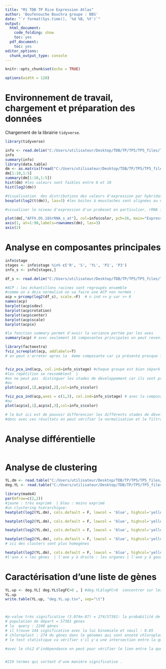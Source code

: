---
title: "M1 TDB TP Rice Expression Atlas"
author: 'Boufenouche Bouchra groupe : BBS'
date: "`r format(Sys.time(), '%d %B, %Y')`"
output:
  html_document:
    code_folding: show
    toc: yes
  pdf_document:
    toc: yes
editor_options:
  chunk_output_type: console
---

```{r setup, include=FALSE}
knitr::opts_chunk$set(echo = TRUE)
```

```{r set-options, echo=FALSE, cache=FALSE}
options(width = 120)
```


# Environnement de travail, chargement et préparation des données


Chargement de la librairie `tidyverse`.
```{r import_libraries}
library(tidyverse)
```

```{r}
info <- read.delim("C:/Users/utilisateur/Desktop/TDB/TP/TP5/TP5_files/TP5_files/rice.atlas.info.tsv") #GSM : identifiant de l'hybridation 
info
summary(info)
library(data.table)
dm <- as.matrix(fread("C:/Users/utilisateur/Desktop/TDB/TP/TP5/TP5_files/TP5_files/rice.atlas.expr.normalized.tsv"), rownames=1)
dm[1:10,1:5]
summary(dm[1:10,1:5])
hist(dm) #les valeurs sont faibles entre 0 et 10 
hist(log2(dm))

#Visualisation  des distributions des valeurs d'expression par hybridation : 
boxplot(log2(t(dm)), las=3) #les boites à moustaches sont alignées au niveau du 3 eme quartile  grace à la normalisation vers 0 

#visualiser le niveau d'expression d'un probeset en particulier, rRNA 18S, à travers les différentes conditions et réplicats

plot(dm[,"AFFX.OS.18SrRNA_s_at"], col=info$color, pch=16, main="Expression (log2) du probeset AFFX.OS.18SrRNA_s_at dans les 98 microarrays réalisés", axes=F)
axis(1, at=1:98,labels=rownames(dm), las=3)
axis(2)
```






# Analyse en composantes principales 

```{r}
info$stage
stages <- info$stage %in% c('R', 'S', 'YL', 'P1', 'P3')
info_s <- info[stages,]

df_s <- read.delim("C:/Users/utilisateur/Desktop/TDB/TP/TP5/TP5_files/TP5_files/rice.atlas.expr.normalized.sample.tsv", row.names=1)

#ACP : les échantillons racines sont regroupés ensemble
#comme on a deja normalisé on va faire une ACP non normée : 
acp = prcomp(log2(df_s), scale.=F)  # n ind >> p var >> K
names(acp)
barplot(acp$sdev)
barplot(acp$rotation)
barplot(acp$center)
barplot(acp$scale)
barplot(acp$x)

#la fonction summary permet d'avoir la variance portée par les axes
summary(acp) # avec seulement 16 composantes principales on peut revenir sur les individus de départ car on a 100% de l'information 

library(factoextra)
fviz_screeplot(acp, addlabels=T)
# on peut s'arreter apres la  4eme composante car ça présente presque la totalité des informations les autre composantes ne rajoutent pas un grand pourcentage 


fviz_pca_ind(acp, col.ind=info_s$stage) #chaque groupe est bien séparé  , on peut bien distinguer les groupes  
#les répétition se ressemblent  | 
#on ne peut pas  distinguer les stades de développement car ils sont proches à cause de l'information perdue 
#ou 
plot(acp$x[,1],acp$x[,2],col=info_s$color)

fviz_pca_ind(acp,axes = c(1,3), col.ind=info_s$stage) # avec la composante 1 et 3 il est plus compliquer de distinguer les groupes s et YL donc on a  plus d'information perdue  mais on peut séparer les autres stades de développement.
#ou 
plot(acp$x[,1],acp$x[,3],col=info_s$color)

# le but ici est de pouvoir differencier les différents stades de développemnt et de regrouper les répétitions ensemble  
#donc avec ces résultats on peut vérifier la normalisation et le filtrage faits avant cette étape 


```




# Analyse différentielle 

```{r}

```






# Analyse de clustering 

```{r}
YL.dm <- read.table("C:/Users/utilisateur/Desktop/TDB/TP/TP5/TP5_files/TP5_files/YL.dm.tsv",header = TRUE, sep = "\t")
deg.YL <- read.table("C:/Users/utilisateur/Desktop/TDB/TP/TP5/TP5_files/TP5_files/deg.YL.tsv",header = TRUE, sep = " ")

library(made4)
par(mfrow=c(2,2))
#jaune : très exprimè  | bleu : moins exprimé
#un clustering hiérarchique:
heatplot(log2(YL.dm), cols.default = F, lowcol = 'blue', highcol='yellow', dualScale = F, scale='column', method='ward.D2', RowSideColors=info$color)# chez les jeunes feuilles  on a deux clusters : le premier en bleu est sous exprimé et le deuxième en jaune est sur exprimé | les répétitions ont tendances à se regrouper ensemble | cette méthode est plus cohérente car elle réalise des groupes plus séparés

heatplot(log2(YL.dm), cols.default = F, lowcol = 'blue', highcol='yellow', dualScale = F, scale='column', method='centroid',RowSideColors=info$color)

heatplot(log2(YL.dm), cols.default = F, lowcol = 'blue', highcol='yellow', dualScale = F, scale='column', method='average',RowSideColors=info$color)

heatplot(log2(YL.dm), cols.default = F, lowcol = 'blue', highcol='yellow', dualScale = F, scale='column', method='complete',RowSideColors=info$color)
# ici des clusters sont plus homogènes

heatplot(log2(YL.dm), cols.default = F, lowcol = 'blue', highcol='yellow', dualScale = F, scale='column', method='single',RowSideColors=info$color)# le lien simple : les profiles proche en proche ( les amis de mes amis sont mes amiss **)> clusters en escalier
#l'axe x = les gènes  | l'axe y à droite : les organes | l'axe y à gauche : les couleurs présentent les différents stades de développement | les clusters en haut 

```







# Caractérisation d'une liste de gènes 

```{r}
YL.up <- deg.YL[ deg.YL$logFC>0 , ] #deg.YL$logFC>0  concentrer sur les gènes sur-exprimés dans la condition YL
YL.up
write.table(YL.up, "deg.YL.up.tsv", sep="\t")



#p-value très significative (3.074e-87) = 274/57381: la probabilité de tomber sur un gène de chloroplast parmi les 57381 gènes du riz 
# population de départ = 57381 gènes  
# la  query : 2240 gènes 
# il trouve 144 significative avec la loi binomiale et seuil : 0.05 
# chloroplast : 274 du gènes dans le génomes qui sont annoté chloroplastes 
# le test statistique va vérifier s'il y'a une intersection entre la querry et le chloroplaste

#avec le chi2 d'indépendance on peut pour vérifier le lien entre la query et chloroplaste ( si les deux variables qualitatives sont indépendantes ou pas)


#219 termes qui sortent d'une manière significative .
```

